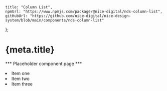 
	title: "Column List",
	npmUrl: "https://www.npmjs.com/package/@nice-digital/nds-column-list",
	gitHubUrl: "https://github.com/nice-digital/nice-design-system/blob/main/components/nds-column-list"
};

# {meta.title}

*** Placeholder component page ***

<ColumnList>
	<li>Item one</li>
	<li>Item two</li>
	<li>Item three</li>
</ColumnList>

